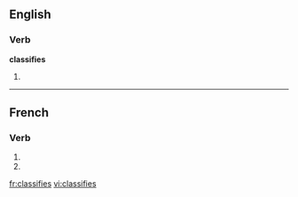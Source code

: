 ==English==

===Verb===
'''classifies'''

# {{third-person singular of|[[classify]]}}

{{see|classifiés}}

----

==French==

===Verb===
{{fr-verb-form}}

# {{form of|[[second-person|Second-person]] [[singular]] [[present indicative]]|[[classifier]]|lang=French}}
# {{form of|Second-person singular [[present subjunctive]]|classifier|lang=French}}

[[fr:classifies]]
[[vi:classifies]]